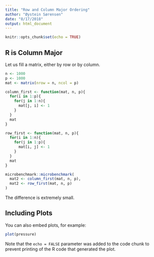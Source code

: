 ```yaml
---
title: "Row and Column Major Ordering"
author: "Øystein Sørensen"
date: "8/17/2018"
output: html_document
---
```


```r
knitr::opts_chunk$set(echo = TRUE)
```

## R is Column Major

Let us fill a matrix, either by row or by column.
```r
n <- 1000
p <- 1000
mat <- matrix(nrow = n, ncol = p)
```


```r
column_first <- function(mat, n, p){
  for(i in 1:p){
    for(j in 1:n){
      mat[j, i] <- 1
    }
  }
  mat
}

row_first <- function(mat, n, p){
  for(i in 1:n){
    for(j in 1:p){
      mat[i, j] <- 1
    }
  }
  mat
}
```

```r
microbenchmark::microbenchmark(
  mat2 <- column_first(mat, n, p),
  mat2 <- row_first(mat, n, p)
)
```
The difference is extremely small.

## Including Plots

You can also embed plots, for example:

```r
plot(pressure)
```

Note that the `echo = FALSE` parameter was added to the code chunk to prevent printing of the R code that generated the plot.
